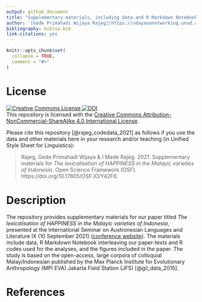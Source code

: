 ```yaml
---
output: github_document
title: "Supplementary materials, including data and R Markdown Notebook, for a paper titled *The lexicalisation of HAPPINESS in the Malayic varieties of Indonesia*"
author: '[Gede Primahadi Wijaya Rajeg](https://udayananetworking.unud.ac.id/lecturer/880-gede-primahadi-wijaya-rajeg) <a itemprop="sameAs" content="https://orcid.org/0000-0002-2047-8621" href="https://orcid.org/0000-0002-2047-8621" target="orcid.widget" rel="noopener noreferrer" style="vertical-align:top;"><img src="https://orcid.org/sites/default/files/images/orcid_16x16.png" style="width:1em;margin-right:.5em;" alt="ORCID iD icon"></a> [I Made Rajeg](https://udayananetworking.unud.ac.id/lecturer/1817-i-made-rajeg)'
bibliography: biblio.bib
link-citations: yes
---
```


<!-- README.md is generated from README.Rmd. Please edit that file -->

```r
knitr::opts_chunk$set(
  collapse = TRUE,
  comment = "#>"
)
```

# License

<a rel="license" href="http://creativecommons.org/licenses/by-nc-sa/4.0/"><img alt="Creative Commons License" style="border-width:0" src="https://i.creativecommons.org/l/by-nc-sa/4.0/88x31.png" /> [![DOI](https://img.shields.io/badge/OSF-Y42F6-blue.svg?link=https://osf.io/Y42F6/)](https://osf.io/y42f6/)<br />This repository is licensed with the <a rel="license" href="http://creativecommons.org/licenses/by-nc-sa/4.0/">Creative Commons Attribution-NonCommercial-ShareAlike 4.0 International License</a>.

Please cite this repository [@rajeg_codedata_2021] as follows if you use the data and other materials here in your research and/or teaching (in Unified Style Sheet for Linguistics):

> Rajeg, Gede Primahadi Wijaya & I Made Rajeg. 2021. Supplementary materials for *The lexicalisation of HAPPINESS in the Malayic varieties of Indonesia*. Open Science Framework (OSF). https://doi.org/10.17605/OSF.IO/Y42F6.

# Description 

The repository provides supplementary materials for our paper titled *The lexicalisation of HAPPINESS in the Malayic varieties of Indonesia*, presented at the International Seminar on Austronesian Languages and Literature IX (10 September 2021) ([conference website](https://ucs.unud.ac.id/conf/isall-ix)). The materials include data, R Markdown Notebook interleaving our paper-texts and R codes used for the analyses, and the figures included in the paper. The study is based on the open-access, large corpora of colloquial Malay/Indonesian published by the Max Planck Institute for Evolutionary Anthropology (MPI EVA) Jakarta Field Station (JFS) [@gil_data_2015].

# References
